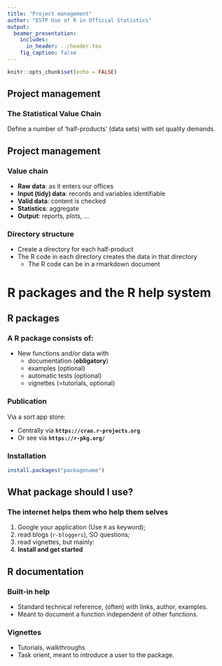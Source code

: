 ```yaml
---
title: "Project management"
author: "ESTP Use of R in Official Statistics"
output: 
  beamer_presentation:
    includes:
      in_header: ../header.tex
    fig_caption: false
---
```


```r
knitr::opts_chunk$set(echo = FALSE)
```

## Project management

### The Statistical Value Chain

Define a number of 'half-products' (data sets) with set quality demands.

\begin{picture}(0,0)
\put(0,-75){
\includegraphics[height=0.30\textheight]{fig/fig04_value-chain.png}
}
\end{picture}


## Project management

### Value chain
- **Raw data**: as it enters our offices
- **Input (tidy) data**: records and variables identifiable
- **Valid data**: content is checked
- **Statistics**: aggregate
- **Output**: reports, plots, ...
  
### Directory structure

- Create a directory for each half-product
- The R code in each directory creates the data in that directory
  - The R code can be in a rmarkdown document

# R packages and the R help system

## R packages

### A R package consists of:

- New functions and/or data with 
    - documentation (**obligatory**)
    - examples (optional) 
    - automatic tests (optional)
    - vignettes ($=$tutorials, optional)

### Publication

Via a sort app store:

- Centrally via **`https://cran.r-projects.org`**
- Or see via  **`https://r-pkg.org/`** 

### Installation

```r
install.packages("packagename")
```

## What package should I use?

### The internet helps them who help them selves

1. Google your application (Use `R` as keyword);
2. read blogs (`r-bloggers`), SO questions;
2. read vignettes, but mainly:
4. **Install and get started**

## R documentation

### Built-in help
- Standard technical reference, (often) with links, author, examples. 
- Meant to document a function independent of other functions.

### Vignettes
- Tutorials, walkthroughs
- Task orient, meant to introduce a user to the package.


